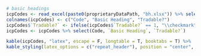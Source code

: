 ```r

# basic headings
icpCodes <- read_excel(paste0(proprietaryDataPath, "bh.xlsx")) %>% select(Code, Name, `Tradeable (BC)`)
colnames(icpCodes) <- c("Code", "Basic Heading", "Tradable?")
icpCodes$`Tradable?` <- ifelse(icpCodes$`Tradable?` == 1, "\\checkmark", "") 
icpCodes <- icpCodes %>% select(Code, `Basic Heading`, `Tradable?`)

kable(icpCodes, "latex", escape = F, longtable = T, booktabs = T) %>%
kable_styling(latex_options = c("repeat_header"), position = "center", font_size = 9)

```